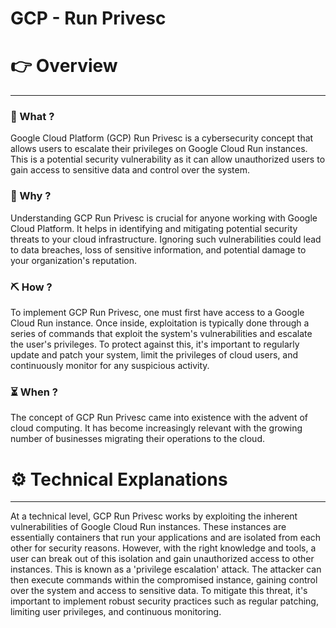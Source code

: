 # GCP - Run Privesc


# 👉 Overview

---

### 👀 What ?

Google Cloud Platform (GCP) Run Privesc is a cybersecurity concept that allows users to escalate their privileges on Google Cloud Run instances. This is a potential security vulnerability as it can allow unauthorized users to gain access to sensitive data and control over the system.


### 🧐 Why ?

Understanding GCP Run Privesc is crucial for anyone working with Google Cloud Platform. It helps in identifying and mitigating potential security threats to your cloud infrastructure. Ignoring such vulnerabilities could lead to data breaches, loss of sensitive information, and potential damage to your organization's reputation.


### ⛏️ How ?

To implement GCP Run Privesc, one must first have access to a Google Cloud Run instance. Once inside, exploitation is typically done through a series of commands that exploit the system's vulnerabilities and escalate the user's privileges. To protect against this, it's important to regularly update and patch your system, limit the privileges of cloud users, and continuously monitor for any suspicious activity.


### ⏳ When ?

The concept of GCP Run Privesc came into existence with the advent of cloud computing. It has become increasingly relevant with the growing number of businesses migrating their operations to the cloud.


# ⚙️ Technical Explanations

---

At a technical level, GCP Run Privesc works by exploiting the inherent vulnerabilities of Google Cloud Run instances. These instances are essentially containers that run your applications and are isolated from each other for security reasons. However, with the right knowledge and tools, a user can break out of this isolation and gain unauthorized access to other instances. This is known as a 'privilege escalation' attack. The attacker can then execute commands within the compromised instance, gaining control over the system and access to sensitive data. To mitigate this threat, it's important to implement robust security practices such as regular patching, limiting user privileges, and continuous monitoring.
